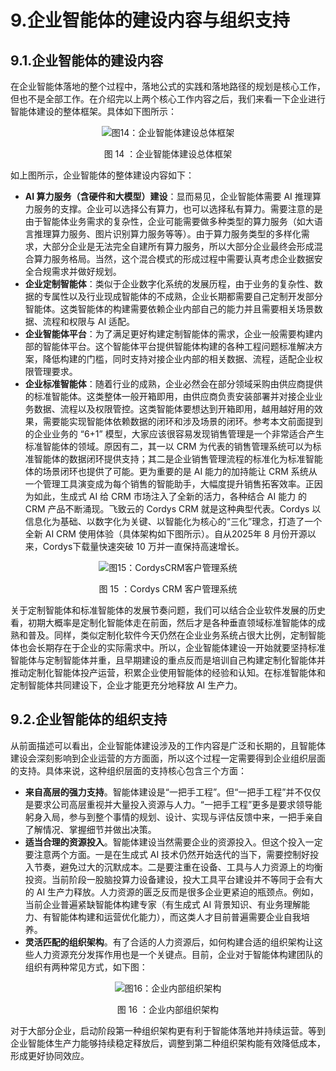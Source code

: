 # 9.企业智能体的建设内容与组织支持

## 9.1.企业智能体的建设内容

在企业智能体落地的整个过程中，落地公式的实践和落地路径的规划是核心工作，但也不是全部工作。在介绍完以上两个核心工作内容之后，我们来看一下企业进行智能体建设的整体框架。具体如下图所示：

<div align="center">
  <img 
    src="/whitepaper/fig14_agi_stages.png" 
    alt="图14：企业智能体建设总体框架" 
    title="图14：企业智能体建设总体框架" 
    style={{ width: '80%' }} 
  />
  <p>图 14 ：企业智能体建设总体框架</p>
</div>

如上图所示，企业智能体的整体建设内容如下：

- **AI 算力服务（含硬件和大模型）建设**：显而易见，企业智能体需要 AI 推理算力服务的支撑。企业可以选择公有算力，也可以选择私有算力。需要注意的是由于智能体业务需求的复杂性，企业可能需要做多种类型的算力服务（如大语言推理算力服务、图片识别算力服务等等）。由于算力服务类型的多样化需求，大部分企业是无法完全自建所有算力服务，所以大部分企业最终会形成混合算力服务格局。当然，这个混合模式的形成过程中需要认真考虑企业数据安全合规需求并做好规划。
- **企业定制智能体**：类似于企业数字化系统的发展历程，由于业务的复杂性、数据的专属性以及行业现成智能体的不成熟，企业长期都需要自己定制开发部分智能体。这类智能体的构建需要依赖企业内部自己的能力并且需要相关场景数据、流程和权限与 AI 适配。
- **企业智能体平台**：为了满足更好构建定制智能体的需求，企业一般需要构建内部的智能体平台。这个智能体平台提供智能体构建的各种工程问题标准解决方案，降低构建的门槛，同时支持对接企业内部的相关数据、流程，适配企业权限管理要求。
- **企业标准智能体**：随着行业的成熟，企业必然会在部分领域采购由供应商提供的标准智能体。这类整体一般开箱即用，由供应商负责安装部署并对接企业业务数据、流程以及权限管控。这类智能体要想达到开箱即用，越用越好用的效果，需要能实现智能体依赖数据的闭环和涉及场景的闭环。参考本文前面提到的企业业务的 “6+1” 模型，大家应该很容易发现销售管理是一个非常适合产生标准智能体的领域。原因有二，其一以 CRM 为代表的销售管理系统可以为标准智能体的数据闭环提供支持；其二是企业销售管理流程的标准化为标准智能体的场景闭环也提供了可能。更为重要的是 AI 能力的加持能让 CRM 系统从一个管理工具演变成为每个销售的智能助手，大幅度提升销售拓客效率。正因为如此，生成式 AI 给 CRM 市场注入了全新的活力，各种结合 AI 能力 的 CRM 产品不断涌现。飞致云的 Cordys CRM 就是这种典型代表。Cordys  以信息化为基础、以数字化为关键、以智能化为核心的“三化”理念，打造了一个全新 AI CRM 使用体验（具体架构如下图所示）。自从2025年 8 月份开源以来，Cordys下载量快速突破 10 万并一直保持高速增长。

<div align="center">
  <img src="/whitepaper/fig15_agi_stages.png" alt="图15：CordysCRM客户管理系统" title="图15：CordysCRM客户管理系统" />
  <p>图 15 ：Cordys CRM 客户管理系统</p>
</div>

关于定制智能体和标准智能体的发展节奏问题，我们可以结合企业软件发展的历史看，初期大概率是定制化智能体走在前面，然后才是各种垂直领域标准智能体的成熟和普及。同样，类似定制化软件今天仍然在企业业务系统占很大比例，定制智能体也会长期存在于企业的实际需求中。所以，企业智能体建设一开始就要坚持标准智能体与定制智能体并重，且早期建设的重点反而是培训自己构建定制化智能体并推动定制化智能体投产运营，积累企业使用智能体的经验和认知。在标准智能体和定制智能体共同建设下，企业才能更充分地释放 AI 生产力。

## 9.2.企业智能体的组织支持
从前面描述可以看出，企业智能体建设涉及的工作内容是广泛和长期的，且智能体建设会深刻影响到企业运营的方方面面，所以这个过程一定需要得到企业组织层面的支持。具体来说，这种组织层面的支持核心包含三个方面：
- **来自高层的强力支持**。智能体建设是“一把手工程”。但“一把手工程”并不仅仅是要求公司高层重视并大量投入资源与人力。“一把手工程”更多是要求领导能躬身入局，参与到整个事情的规划、设计、实现与评估反馈中来，一把手亲自了解情况、掌握细节并做出决策。
- **适当合理的资源投入**。智能体建设当然需要企业的资源投入。但这个投入一定要注意两个方面。一是在生成式 AI 技术仍然开始迭代的当下，需要控制好投入节奏，避免过大的沉默成本。二是要注重在设备、工具与人力资源上的均衡投资。当前阶段一股脑投算力设备建设，投大工具平台建设并不等同于会有大的 AI 生产力释放。人力资源的匮乏反而是很多企业更紧迫的瓶颈点。例如，当前企业普遍紧缺智能体构建专家（有生成式 AI 背景知识、有业务理解能力、有智能体构建和运营优化能力），而这类人才目前普遍需要企业自我培养。
- **灵活匹配的组织架构**。有了合适的人力资源后，如何构建合适的组织架构让这些人力资源充分发挥作用也是一个关键点。目前，企业对于智能体构建团队的组织有两种常见方式，如下图：

<div align="center">
  <img src="/whitepaper/fig16_agi_stages.png" alt="图16：企业内部组织架构" title="图16：企业内部组织架构" />
  <p>图 16 ：企业内部组织架构</p>
</div>

对于大部分企业，启动阶段第一种组织架构更有利于智能体落地并持续运营。等到企业智能体生产力能够持续稳定释放后，调整到第二种组织架构能有效降低成本，形成更好协同效应。
